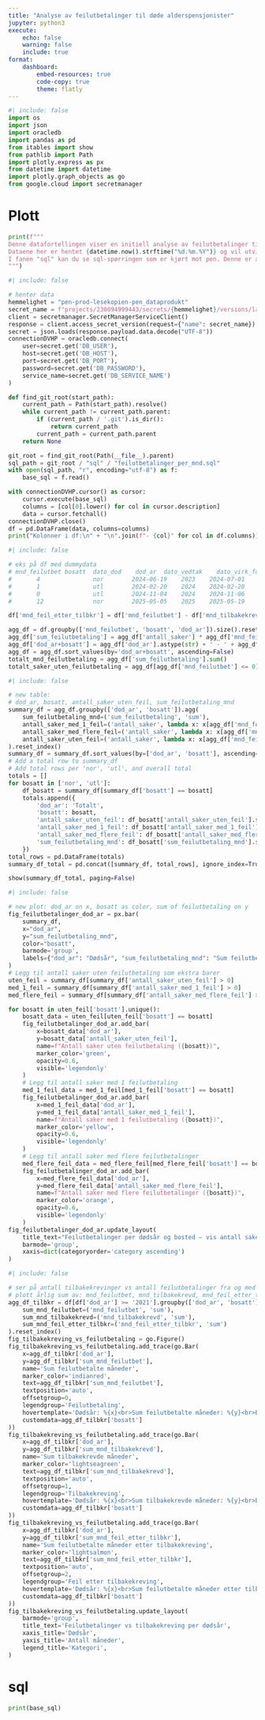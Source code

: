 ```yaml
---
title: "Analyse av feilutbetalinger til døde alderspensjonister"
jupyter: python3
execute:
    echo: false
    warning: false
    include: true
format:
    dashboard:
        embed-resources: true
        code-copy: true
        theme: flatly
---
```


```python
#| include: false
import os
import json
import oracledb
import pandas as pd
from itables import show
from pathlib import Path
import plotly.express as px
from datetime import datetime
import plotly.graph_objects as go
from google.cloud import secretmanager
```

# Plott

```python
print(f"""
Denne datafortellingen viser en initiell analyse av feilutbetalinger til døde alderspensjonister. 
Dataene her er hentet {datetime.now().strftime("%d.%m.%Y")} og vil utvikle seg over tid med flere registrerte dødsfall tilbake i tid.
I fanen "sql" kan du se sql-spørringen som er kjørt mot pen. Denne er aggregert på litt ulik vis for å få til plottene under.
""")
```


```python
#| include: false

# henter data
hemmelighet = "pen-prod-lesekopien-pen_dataprodukt"
secret_name = f"projects/230094999443/secrets/{hemmelighet}/versions/latest"
client = secretmanager.SecretManagerServiceClient()
response = client.access_secret_version(request={"name": secret_name})
secret = json.loads(response.payload.data.decode("UTF-8"))
connectionDVHP = oracledb.connect(
    user=secret.get('DB_USER'),
    host=secret.get('DB_HOST'),
    port=secret.get('DB_PORT'),
    password=secret.get('DB_PASSWORD'),
    service_name=secret.get('DB_SERVICE_NAME')
)

def find_git_root(start_path):
    current_path = Path(start_path).resolve()
    while current_path != current_path.parent:
        if (current_path / '.git').is_dir():
            return current_path
        current_path = current_path.parent
    return None

git_root = find_git_root(Path(__file__).parent)
sql_path = git_root / "sql" / "feilutbetalinger_per_mnd.sql"
with open(sql_path, "r", encoding="utf-8") as f:
    base_sql = f.read()

with connectionDVHP.cursor() as cursor:
    cursor.execute(base_sql)
    columns = [col[0].lower() for col in cursor.description]
    data = cursor.fetchall()
connectionDVHP.close()
df = pd.DataFrame(data, columns=columns)
print("Kolonner i df:\n" + "\n".join(f"- {col}" for col in df.columns))
```

```python
#| include: false

# eks på df med dummydata
# mnd_feilutbet	bosatt	dato_dod	dod_ar	dato_vedtak	   dato_virk_fom
# 	    4               nor	       2024-06-19	 2023	 2024-07-01	    2024-07-01
# 	    1               utl	       2024-02-20	 2024	 2024-02-20	    2024-03-01
# 	    0               utl	       2024-11-04	 2024	 2024-11-06	    2024-12-01
# 	    12              nor	       2025-05-05	 2025	 2025-05-19	    2025-06-01

df['mnd_feil_etter_tilbkr'] = df['mnd_feilutbet'] - df['mnd_tilbakekrevd'].fillna(0)

agg_df = df.groupby(['mnd_feilutbet', 'bosatt', 'dod_ar']).size().reset_index(name='antall_saker')
agg_df['sum_feilutbetaling'] = agg_df['antall_saker'] * agg_df['mnd_feilutbet']
agg_df['dod_ar+bosatt'] = agg_df['dod_ar'].astype(str) + ' - ' + agg_df['bosatt']
agg_df = agg_df.sort_values(by='dod_ar+bosatt', ascending=False)
totalt_mnd_feilutbetaling = agg_df['sum_feilutbetaling'].sum()
totalt_saker_uten_feilutbetaling = agg_df[agg_df['mnd_feilutbet'] <= 0]['antall_saker'].sum()
```

```python
#| include: false

# new table:
# dod_ar, bosatt, antall_saker_uten_feil, sum_feilutbetaling_mnd
summary_df = agg_df.groupby(['dod_ar', 'bosatt']).agg(
    sum_feilutbetaling_mnd=('sum_feilutbetaling', 'sum'),
    antall_saker_med_1_feil=('antall_saker', lambda x: x[agg_df['mnd_feilutbet'] == 1].sum()),
    antall_saker_med_flere_feil=('antall_saker', lambda x: x[agg_df['mnd_feilutbet'] > 1].sum()),
    antall_saker_uten_feil=('antall_saker', lambda x: x[agg_df['mnd_feilutbet'] == 0].sum())
).reset_index()
summary_df = summary_df.sort_values(by=['dod_ar', 'bosatt'], ascending=[False, False])
# Add a total row to summary_df
# Add total rows per 'nor', 'utl', and overall total
totals = []
for bosatt in ['nor', 'utl']:
    df_bosatt = summary_df[summary_df['bosatt'] == bosatt]
    totals.append({
        'dod_ar': 'Totalt',
        'bosatt': bosatt,
        'antall_saker_uten_feil': df_bosatt['antall_saker_uten_feil'].sum(),
        'antall_saker_med_1_feil': df_bosatt['antall_saker_med_1_feil'].sum(),
        'antall_saker_med_flere_feil': df_bosatt['antall_saker_med_flere_feil'].sum(),
        'sum_feilutbetaling_mnd': df_bosatt['sum_feilutbetaling_mnd'].sum()
    })
total_rows = pd.DataFrame(totals)
summary_df_total = pd.concat([summary_df, total_rows], ignore_index=True)

```

```python
show(summary_df_total, paging=False)
```

```python
#| include: false

# new plot: dod_ar on x, bosatt as color, sum of feilutbetaling on y
fig_feilutbetalinger_dod_ar = px.bar(
    summary_df,
    x="dod_ar",
    y="sum_feilutbetaling_mnd",
    color="bosatt",
    barmode='group',
    labels={"dod_ar": "Dødsår", "sum_feilutbetaling_mnd": "Sum feilutbetalte måneder"},
)
# Legg til antall saker uten feilutbetaling som ekstra barer
uten_feil = summary_df[summary_df['antall_saker_uten_feil'] > 0]
med_1_feil = summary_df[summary_df['antall_saker_med_1_feil'] > 0]
med_flere_feil = summary_df[summary_df['antall_saker_med_flere_feil'] > 0]

for bosatt in uten_feil['bosatt'].unique():
    bosatt_data = uten_feil[uten_feil['bosatt'] == bosatt]
    fig_feilutbetalinger_dod_ar.add_bar(
        x=bosatt_data['dod_ar'],
        y=bosatt_data['antall_saker_uten_feil'],
        name=f"Antall saker uten feilutbetaling ({bosatt})",
        marker_color='green',
        opacity=0.6,
        visible='legendonly'
    )
    # Legg til antall saker med 1 feilutbetaling
    med_1_feil_data = med_1_feil[med_1_feil['bosatt'] == bosatt]
    fig_feilutbetalinger_dod_ar.add_bar(
        x=med_1_feil_data['dod_ar'],
        y=med_1_feil_data['antall_saker_med_1_feil'],
        name=f"Antall saker med 1 feilutbetaling ({bosatt})",
        marker_color='yellow',
        opacity=0.6,
        visible='legendonly'
    )
    # Legg til antall saker med flere feilutbetalinger
    med_flere_feil_data = med_flere_feil[med_flere_feil['bosatt'] == bosatt]
    fig_feilutbetalinger_dod_ar.add_bar(
        x=med_flere_feil_data['dod_ar'],
        y=med_flere_feil_data['antall_saker_med_flere_feil'],
        name=f"Antall saker med flere feilutbetalinger ({bosatt})",
        marker_color='orange',
        opacity=0.6,
        visible='legendonly'
    )
fig_feilutbetalinger_dod_ar.update_layout(
    title_text="Feilutbetalinger per dødsår og bosted – vis antall saker uten feilutbetaling ved å trykke i legend",
    barmode='group',
    xaxis=dict(categoryorder='category ascending')
)
```

```python
#| include: false

# ser på antall tilbakekrevinger vs antall feilutbetalinger fra og med 2021
# plott årlig sum av: mnd_feilutbet, mnd_tilbakekrevd, mnd_feil_etter_tilbkr på dod_ar, med bosatt som color
agg_df_tilbkr = df[df['dod_ar'] >= '2021'].groupby(['dod_ar', 'bosatt']).agg(
    sum_mnd_feilutbet=('mnd_feilutbet', 'sum'),
    sum_mnd_tilbakekrevd=('mnd_tilbakekrevd', 'sum'),
    sum_mnd_feil_etter_tilbkr=('mnd_feil_etter_tilbkr', 'sum')
).reset_index()
fig_tilbakekreving_vs_feilutbetaling = go.Figure()
fig_tilbakekreving_vs_feilutbetaling.add_trace(go.Bar(
    x=agg_df_tilbkr['dod_ar'],
    y=agg_df_tilbkr['sum_mnd_feilutbet'],
    name='Sum feilutbetalte måneder',
    marker_color='indianred',
    text=agg_df_tilbkr['sum_mnd_feilutbet'],
    textposition='auto',
    offsetgroup=0,
    legendgroup='Feilutbetaling',
    hovertemplate='Dødsår: %{x}<br>Sum feilutbetalte måneder: %{y}<br>Bosted: %{customdata}<extra></extra>',
    customdata=agg_df_tilbkr['bosatt']
))
fig_tilbakekreving_vs_feilutbetaling.add_trace(go.Bar(
    x=agg_df_tilbkr['dod_ar'],
    y=agg_df_tilbkr['sum_mnd_tilbakekrevd'],
    name='Sum tilbakekrevde måneder',
    marker_color='lightseagreen',
    text=agg_df_tilbkr['sum_mnd_tilbakekrevd'],
    textposition='auto',
    offsetgroup=1,
    legendgroup='Tilbakekreving',
    hovertemplate='Dødsår: %{x}<br>Sum tilbakekrevde måneder: %{y}<br>Bosted: %{customdata}<extra></extra>',
    customdata=agg_df_tilbkr['bosatt']
))
fig_tilbakekreving_vs_feilutbetaling.add_trace(go.Bar(
    x=agg_df_tilbkr['dod_ar'],
    y=agg_df_tilbkr['sum_mnd_feil_etter_tilbkr'],
    name='Sum feilutbetalte måneder etter tilbakekreving',
    marker_color='lightsalmon',
    text=agg_df_tilbkr['sum_mnd_feil_etter_tilbkr'],
    textposition='auto',
    offsetgroup=2,
    legendgroup='Feil etter tilbakekreving',
    hovertemplate='Dødsår: %{x}<br>Sum feilutbetalte måneder etter tilbakekreving: %{y}<br>Bosted: %{customdata}<extra></extra>',
    customdata=agg_df_tilbkr['bosatt']
))
fig_tilbakekreving_vs_feilutbetaling.update_layout(
    barmode='group',
    title_text='Feilutbetalinger vs tilbakekreving per dødsår',
    xaxis_title='Dødsår',
    yaxis_title='Antall måneder',
    legend_title='Kategori',
)
```



# sql

```python
print(base_sql)
```